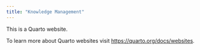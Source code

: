 ```yaml
---
title: "Knowledge Management"
---
```


This is a Quarto website.

To learn more about Quarto websites visit <https://quarto.org/docs/websites>.
